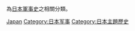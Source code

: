 {{Cat main|日本軍事史}}
{{Commons cat|Military history of Japan}}
為[[日本軍事史|日本軍事史]]之相關分類。

[[Category:亚洲各国军事史|Japan]]
[[Category:日本军事|Category:日本军事]]
[[Category:日本主題歷史|Category:日本主題歷史]]
